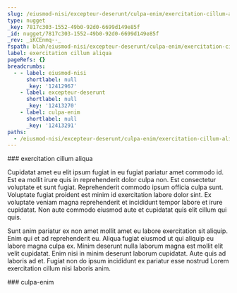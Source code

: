 ```yaml
---
slug: /eiusmod-nisi/excepteur-deserunt/culpa-enim/exercitation-cillum-aliqua
type: nugget
_key: 7817c303-1552-49b0-92d0-6699d149e85f
_id: nugget/7817c303-1552-49b0-92d0-6699d149e85f
_rev: _iKCEnmq--_
fspath: blah/eiusmod-nisi/excepteur-deserunt/culpa-enim/exercitation-cillum-aliqua.md
label: exercitation cillum aliqua
pageRefs: {}
breadcrumbs:
  - - label: eiusmod-nisi
      shortlabel: null
      _key: '12412967'
    - label: excepteur-deserunt
      shortlabel: null
      _key: '12413270'
    - label: culpa-enim
      shortlabel: null
      _key: '12413291'
paths:
  - /eiusmod-nisi/excepteur-deserunt/culpa-enim/exercitation-cillum-aliqua
---
```


<NuggetArea>
<Nugget slug="/eiusmod-nisi/excepteur-deserunt/culpa-enim/exercitation-cillum-aliqua" type="nugget" _key="7817c303-1552-49b0-92d0-6699d149e85f" _id="nugget/7817c303-1552-49b0-92d0-6699d149e85f" _rev="_iKCEnmq--_" fspath="blah/eiusmod-nisi/excepteur-deserunt/culpa-enim/exercitation-cillum-aliqua.md" label="exercitation cillum aliqua" paths="/eiusmod-nisi/excepteur-deserunt/culpa-enim/exercitation-cillum-aliqua">
<NuggetBody>
### exercitation cillum aliqua

Cupidatat amet eu elit ipsum fugiat in eu fugiat pariatur amet commodo id. Est ea mollit irure quis in reprehenderit dolor culpa non. Est consectetur voluptate et sunt fugiat. Reprehenderit commodo ipsum officia culpa sunt. Voluptate fugiat proident est minim id exercitation labore dolor sint. Ex voluptate veniam magna reprehenderit et incididunt tempor labore et irure cupidatat. Non aute commodo eiusmod aute et cupidatat quis elit cillum qui quis.

Sunt anim pariatur ex non amet mollit amet eu labore exercitation sit aliquip. Enim qui et ad reprehenderit eu. Aliqua fugiat eiusmod ut qui aliquip eu labore magna culpa ex. Minim deserunt nulla laborum magna est mollit elit velit cupidatat. Enim nisi in minim deserunt laborum cupidatat. Aute quis ad laboris ad et. Fugiat non do ipsum incididunt ex pariatur esse nostrud Lorem exercitation cillum nisi laboris anim.

</NuggetBody>
<Breadcrumbs>
<Crumbs>
<Crumb _key="12412967" label="eiusmod-nisi" /><Crumb _key="12413270" label="excepteur-deserunt" /><Crumb _key="12413291" label="culpa-enim" />
</Crumbs>
</Breadcrumbs>
</Nugget>

<NuggetsInbound>
</NuggetsInbound>
<NuggetsOutbound>
</NuggetsOutbound>
</NuggetArea>
<PassagesInbound>
<Passage direction="inbound" type="passage" _key="12413291" _id="passage/12413291" _rev="_iKCEnmm--_" label="culpa-enim" passage="culpa-enim" fspath="blah/eiusmod-nisi/excepteur-deserunt/culpa-enim" paths="/eiusmod-nisi/excepteur-deserunt/culpa-enim" slug="/eiusmod-nisi/excepteur-deserunt/culpa-enim">
<NuggetBody>
### culpa-enim

</NuggetBody>
<Breadcrumbs>
<Crumbs>
<Crumb _key="12412967" label="eiusmod-nisi" /><Crumb _key="12413270" label="excepteur-deserunt" />
</Crumbs>
</Breadcrumbs>
</Passage>

</PassagesInbound>
<PassagesOutbound>
</PassagesOutbound>